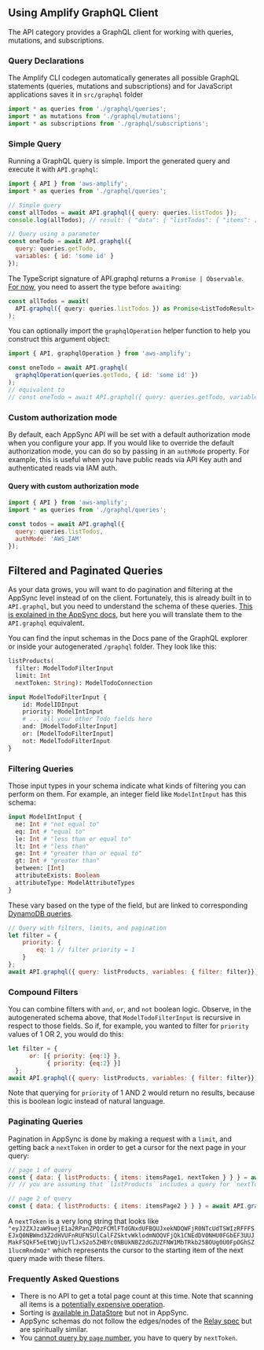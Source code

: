 ## Using Amplify GraphQL Client

The API category provides a GraphQL client for working with queries, mutations, and subscriptions.

### Query Declarations

The Amplify CLI codegen automatically generates all possible GraphQL statements (queries, mutations and subscriptions) and for JavaScript applications saves it in `src/graphql` folder

```javascript
import * as queries from './graphql/queries';
import * as mutations from './graphql/mutations';
import * as subscriptions from './graphql/subscriptions';
```

### Simple Query

Running a GraphQL query is simple. Import the generated query and execute it with `API.graphql`:

```javascript
import { API } from 'aws-amplify';
import * as queries from './graphql/queries';

// Simple query
const allTodos = await API.graphql({ query: queries.listTodos });
console.log(allTodos); // result: { "data": { "listTodos": { "items": [/* ..... */] } } }

// Query using a parameter
const oneTodo = await API.graphql({
  query: queries.getTodo,
  variables: { id: 'some id' }
});
```

The TypeScript signature of API.graphql returns a `Promise | Observable`. [For now](https://github.com/aws-amplify/amplify-js/issues/6369), you need to assert the type before `await`ing:

```typescript
const allTodos = await(
  API.graphql({ query: queries.listTodos }) as Promise<ListTodoResult>
);
```

You can optionally import the `graphqlOperation` helper function to help you construct this argument object:

```javascript
import { API, graphqlOperation } from 'aws-amplify';

const oneTodo = await API.graphql(
  graphqlOperation(queries.getTodo, { id: 'some id' })
);
// equivalent to
// const oneTodo = await API.graphql({ query: queries.getTodo, variables: { id: 'some id' }}));
```

### Custom authorization mode

By default, each AppSync API will be set with a default authorization mode when you configure your app. If you would like to override the default authorization mode, you can do so by passing in an `authMode` property. For example, this is useful when you have public reads via API Key auth and authenticated reads via IAM auth.

#### Query with custom authorization mode

```js
import { API } from 'aws-amplify';
import * as queries from './graphql/queries';

const todos = await API.graphql({
  query: queries.listTodos,
  authMode: 'AWS_IAM'
});
```

## Filtered and Paginated Queries

As your data grows, you will want to do pagination and filtering at the AppSync level instead of on the client. Fortunately, this is already built in to `API.graphql`, but you need to understand the schema of these queries. [This is explained in the AppSync docs](https://docs.aws.amazon.com/appsync/latest/devguide/using-your-api.html), but here you will translate them to the `API.graphql` equivalent.

You can find the input schemas in the Docs pane of the GraphQL explorer or inside your autogenerated `/graphql` folder. They look like this:

```graphql
listProducts(
  filter: ModelTodoFilterInput
  limit: Int
  nextToken: String): ModelTodoConnection

input ModelTodoFilterInput {
	id: ModelIDInput
	priority: ModelIntInput
	# ... all your other Todo fields here
	and: [ModelTodoFilterInput]
	or: [ModelTodoFilterInput]
	not: ModelTodoFilterInput
}
```

### Filtering Queries

Those input types in your schema indicate what kinds of filtering you can perform on them. For example, an integer field like `ModelIntInput` has this schema:

```graphql
input ModelIntInput {
  ne: Int # "not equal to"
  eq: Int # "equal to"
  le: Int # "less than or equal to"
  lt: Int # "less than"
  ge: Int # "greater than or equal to"
  gt: Int # "greater than"
  between: [Int]
  attributeExists: Boolean
  attributeType: ModelAttributeTypes
}
```

These vary based on the type of the field, but are linked to corresponding [DynamoDB queries](https://docs.aws.amazon.com/amazondynamodb/latest/APIReference/API_Condition.html).

```js
// Query with filters, limits, and pagination
let filter = {
    priority: {
        eq: 1 // filter priority = 1
    }
};
await API.graphql({ query: listProducts, variables: { filter: filter}}));
```

### Compound Filters

You can combine filters with `and`, `or`, and `not` boolean logic. Observe, in the autogenerated schema above, that `ModelTodoFilterInput` is recursive in respect to those fields. So if, for example, you wanted to filter for `priority` values of 1 OR 2, you would do this:

```js
let filter = {
      or: [{ priority: {eq:1} },
           { priority: {eq:2} }]
  };
await API.graphql({ query: listProducts, variables: { filter: filter}}));
```

Note that querying for `priority` of 1 AND 2 would return no results, because this is boolean logic instead of natural language.

### Paginating Queries

Pagination in AppSync is done by making a request with a `limit`, and getting back a `nextToken` in order to get a cursor for the next page in your query:

```js
// page 1 of query
const { data: { listProducts: { items: itemsPage1, nextToken } } } = await API.graphql({ query: listProducts, variables: { limit: 20, /* add filter as needed */ }}));
// // you are assuming that `listProducts` includes a query for `nextToken`, which is the case for autogenerated GraphQL query strings.

// page 2 of query
const { data: { listProducts: { items: itemsPage2 } } } = await API.graphql({ query: listProducts, variables: { limit: 20, nextToken }}));
```

A `nextToken` is a very long string that looks like `"eyJ2ZXJzaW9uejE1a2RPanZPQzFCMlFTdGNxdUFBQUJxekNDQWFjR0NTcUdTSWIzRFFFSEJxQ0NBWmd3Z2dHVUFnRUFNSUlCalFZSktvWklodmNOQVFjQk1CNEdDV0NHU0FGbEF3UUJMakFSQkF5eEtWQjUvTlJxS2o5ZHBYc0NBUkNBZ2dGZUZFNW1MbTRkb25BOUg0U0FpOGhSZ1lucmRndmQz"` which represents the cursor to the starting item of the next query made with these filters.

### Frequently Asked Questions

- There is no API to get a total page count at this time. Note that scanning all items is a [potentially expensive operation](https://github.com/aws-amplify/amplify-js/issues/2901).
- Sorting is [available in DataStore](https://docs.amplify.aws/lib-v1/datastore/data-access/q/platform/js#predicates) but not in AppSync.
- AppSync schemas do not follow the edges/nodes of the [Relay spec](https://relay.dev/docs/en/graphql-server-specification.html) but are spiritually similar.
- You [cannot query by `page` number](https://github.com/aws-amplify/amplify-cli/issues/5086), you have to query by `nextToken`.
